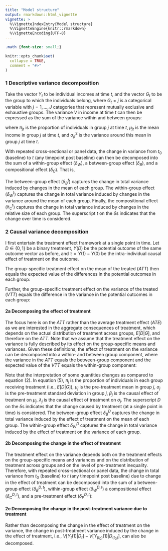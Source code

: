 ```yaml
---
title: "Model structure"
output: rmarkdown::html_vignette
vignette: >
  %\VignetteIndexEntry{Model structure}
  %\VignetteEngine{knitr::rmarkdown}
  %\VignetteEncoding{UTF-8}
---
```


```css
.math {font-size: small;}
```

```r
knitr::opts_chunk$set(
  collapse = TRUE,
  comment = "#>"
)
```



### 1 Descriptive variance decomposition

Take the vector $Y_t$ to be individual incomes at time $t$, and the vector $G_t$ to be the group to which the individuals belong, where $G_t=j$ is a categorical variable with $j=1,…,J$ categories that represent mutually exclusive and exhaustive groups. The variance $V$ in income at time $t$ can then be expressed as the sum of the variance within and between groups: 

\begin{equation} 
\begin{split} 
V_t(Y_t) 
&= E(V(Y_t |G_t))+V(E(Y_t |G_t )) \\[10pt] 
&= W_t + B_t \\[10pt]
&= \sum_j\pi_{jt}\sigma_{jt}^2+\sum_j\pi_{jt}\big(\mu_{jt}-\sum_j\pi_{jt}\mu_{jt}\big)^2
\end{split}
\tag{1}
\end{equation}

where $\pi_{jt}$ is the proportion of individuals in group $j$ at time $t$, $\mu_{jt}$ is the mean income in group $j$ at time $t$, and $\sigma_{jt}^2$ is the variance around this mean in group $j$ at time $t$.

With repeated cross-sectional or panel data, the change in variance from $t_0$ (baseline) to $t$ (any timepoint post baseline) can then be decomposed into the sum of a within-group effect ($\delta_W$), a between-group effect ($\delta_B$), and a compositional effect ($\delta_C$). That is,
\begin{equation} 
V_t-V_{t_0} = \delta_W^t + \delta_B^t + \delta_C^t \\[10pt]
\text{where} \\[10pt]
\begin{split}
\delta_W^t &= \sum_j \pi_{jt_0} \big( \sigma_{jt}^2 - \sigma_{jt_0}^2 \big) \\[10pt]
\delta_B^t &= \sum_j \pi_{jt_0} \big( (\mu_{jt} - \sum_j\pi_{jt}\mu_{jt})^2 - (\mu_{jt_0} - \sum_j\pi_{jt_0}\mu_{jt_0})^2 \big) \\[10pt]
\delta_C^t &= \sum_j \big( \pi_{jt}-\pi_{jt_0} \big) \big( (\mu_{jt} - \sum_j\pi_{jt}\mu_{jt})^2 + \sigma_{jt}^2 \big) 
\end{split}
\tag{2}
\end{equation}

The between-group effect ($\delta_B^t$) captures the change in total variance induced by changes in the mean of each group. The within-group effect ($\delta_W^t$) captures the change in total variance induced by changes in the variance around the mean of each group. Finally, the compositional effect ($\delta_C^t$) captures the change in total variance induced by changes in the relative size of each group. The superscript $t$ on the $\delta\text{s}$ indicates that the change over time is considered. 

### 2 Causal variance decomposition

I first entertain the treatment effect framework at a single point in time. Let $D\in\{0,1\}$ be a binary treatment, $Y(D)$ be the potential outcome of the same outcome vector as before, and $\tau=Y(1)-Y(0)$ be the intra-individual causal effect of treatment on the outcome. 

The group-specific treatment effect on the mean of the treated ($ATT$) then equals the expected value of the differences in the potential outcomes in each group: 

\begin{equation} 
ATT_j=E[Y(1)-Y(0)|G=j,D=1]
\tag{3}
\end{equation}

Further, the group-specific treatment effect on the variance of the treated ($VTT$) equals the difference in the variance in the potential outcomes in each group:

\begin{equation} 
VTT_j=V[Y(1)|G=j,D=1]-V[Y(0)|G=j,D=1]
\tag{4}
\end{equation}

#### 2a Decomposing the effect of treatment

The focus here is on the $ATT$ rather than the average treatment effect ($ATE$) as we are interested in the aggregate consequences of treatment, which depends on the actual distribution of treatment across groups, $E[D|G]$, and therefore on the $ATT$. Note that we assume that the treatment effect on the variance is fully described by its effect on the group-specific means and variances.
Given these definitions, the effect of treatment on the variance can be decomposed into a within- and between group component, where the variance in the $ATT$ equals the between-group component and the expected value of the $VTT$ equals the within-group component:

\begin{equation} 
V[Y(1)|D]-V[Y(0)|D] = \delta_B^D + \delta_W^D \\[10pt]
\text{where} \\[10pt]
\begin{split}
\delta_B^D &= \sum_j \pi_j \big( (\mu_j+\beta_j- \sum_j\pi_j(\mu_j+\beta_j))^2 - (\mu_j - \sum_j\pi_j\mu_j)^2 \big) \\[10pt]
\delta_W^D &= \sum_j \pi_j \big( (\sigma_j+\lambda_j )^2 - \sum_j\pi_j\sigma_j^2 \big)
\end{split}
\tag{5}
\end{equation}

Note that the interpretation of some quantities changes as compared to equation (2). In equation (5), $\pi_j$ is the proportion of individuals in each group receiving treatment (i.e., $E[D|G]$), $\mu_j$ is the pre-treatment mean in group $j$, $\sigma_j$ is the pre-treatment standard deviation in group $j$, $\beta_j$ is the causal effect of treatment on $\mu_j$, $\lambda_j$ is the causal effect of treatment on $\sigma_j$. The superscript $D$ on the $\delta\text{s}$ indicates that the change caused by treatment (at a single point in time) is considered. 
The between-group effect $\delta_B^D$ captures the change in total variance induced by the effect of treatment on the mean of each group. The within-group effect $\delta_W^D$ captures the change in total variance induced by the effect of treatment on the variance of each group.

#### 2b Decomposing the change in the effect of treatment

The treatment effect on the variance depends both on the treatment effects on the group-specific means and variances and on the distribution of treatment across groups and on the level of pre-treatment inequality. Therefore, with repeated cross-sectional or panel data, the change in total variance from $t_0$ (baseline) to $t$ (any timepoint post baseline) due to change in the effect of treatment can be decomposed into the sum of a between-group effect ($\delta_B^{D,t}$), within-group effect ($\delta_W^{D,t}$) a compositional effect ($\delta_C^{D,t}$), and a pre-treatment effect ($\delta_P^{D,t}$):

\begin{equation}
(V[Y_t(1)|D_t]-V[Y_t(0)|D_t]) - (V[Y_{t_0}(1)|D_{t_0}]-V[Y_{t_0}(0)|D_{t_0}])
= \delta_B^{D,t} + \delta_W^{D,t} + \delta_C^{D,t} + \delta_P^{D,t} \\[10pt]
\text{where} 
\end{equation}
\begin{equation}
\begin{split}

\delta_B^{D,t} 
&= B(\pi_{t_0},\mu_{t_0}+\beta_t) - B(\pi_{t_0},\mu_{t_0}+\beta_0) \\
&= \sum_j\pi_{j,t_0} \left( \Big(\mu_{j,t_0} + \beta_{j,t} - \sum_j\pi_{j,t_0}(\mu_{j,t_0}+\beta_{j,t}) \Big)^2 - \Big(\mu_{j,t_0} + \beta_{j,t_0} - \sum_j\pi_{j,t_0}(\mu_{j,t_0}+\beta_{j,t_0} ) \Big)^2 \right) \\[10pt]
        
\delta_W^{D,t}
&= W(\pi_{t_0},\sigma_{t_0}+\lambda_t) - W(\pi_{t_0},\sigma_{t_0}+\lambda_{t_0}) \\
&= \sum_j\pi_{j,t_0} \left( \Big(\sigma_{j,t_0}+\lambda_{j,t}\Big)^2 - \Big(\sigma_{j,t_0}+\lambda_{j,t_0}\Big)^2 \right) \\[10pt] 

\delta_C^{D,t}
&= \Big( B(\pi_t,\mu_{t_0}+\beta_t) - B(\pi_{t_0},\mu_{t_0}+\beta_t ) \Big) - \Big( B(\pi_t,\mu_t ) - B(\pi_{t_0},\mu_t ) \Big) + \Big( W(\pi_t,\sigma_{t_0}+\lambda_t ) - W(\pi_{t_0},\sigma_{t_0}+\lambda_t ) \Big) - \Big( W(\pi_t,\sigma_t ) - W(\pi_{t_0},\sigma_t ) \Big) \\
&\approx \sum_j(\pi_{j,t}-\pi_{j,t_0} ) \left( \Big(\mu_{j,t_0}+\beta_{j,t}-\sum_j\pi_{j,t}(\mu_{j,t_0}+\beta_{j,t})\Big)^2 - \Big(\mu_{j,t}-\sum_j\pi_{j,t}\mu_{j,t}\Big)^2 + \Big(\sigma_{j,t_0}+\lambda_{j,t}\Big)^2-\sigma_{j,t}^2 \right) \\[10pt]

\delta_P^{D,t}
&= B(\pi_t,\mu_t+\beta_t) - B(\pi_t,\mu_{t_0}+\beta_t) + W(\pi_t,\sigma_t+\lambda_t) - W(\pi_t,\sigma_{t_0}+\lambda_t) - \Big( B(\pi_{t_0},\mu_t) - B(\pi_{t_0},\mu_{t_0}) + W(\pi_{t_0},\sigma_t) - W(\pi_{t_0},\sigma_{t_0}) \Big) \\
&= \sum_j\pi_{j,t} \left( \Big(\mu_{j,t}+\beta_{j,t}-\sum_j\pi_{j,t}(\mu_{j,t}+\beta_{j,t}) \Big)^2 - \Big(\mu_{j,t_0}+\beta_{j,t}-\sum_j\pi_{j,t}(\mu_{j,t_0}+\beta_{j,t})\Big)^2 + \Big(\sigma_{j,t}+\lambda_{j,t} \Big)^2 - \Big(\sigma_{j,t_0}+\lambda_{j,t}\Big)^2 \right) - \sum_j\pi_{j,t_0} \left( \Big(\mu_{j,t}-\sum_j\pi_{j,t_0}\mu_{j,t}\Big)^2 - \Big(\mu_{j,t_0}-\sum_j\pi_{j,t_0}\mu_{j,t_0}\Big)^2 + \sigma_{j,t}^2-\sigma_{j,t_0}^2 \right)

\end{split}
\tag{6}
\end{equation}

#### 2c Decomposing the change in the post-treatment variance due to treatment

Rather than decomposing the change in the effect of treatment on the variance, the change in post-treatment variance induced by the change in the effect of treatment, i.e., $V[Y_t(1)|D_t] - V[Y_(t_0 )(1)|D_(t_0 )]$, can also be decomposed. 

\begin{equation}
V[Y_t(1)|D_t] - V[Y_(t_0 )(1)|D_(t_0 )]
= \delta_B^{D,t} + \delta_W^{D,t} + \delta_C^{D,t} + \delta_P^{D,t} \\[10pt]
\text{where} 
\end{equation}
\begin{equation}
\begin{split}

\delta_B^{D,t}
&=\sum_j\pi_{jt_0} \left( \Big(\mu_{jt_0}+\beta_{jt}-\sum_j\pi_{jt_0}(\mu_{jt_0}+\beta_{jt})\Big)^2 - \Big(\mu_{jt_0}+\beta_{jt_0}-\sum_j\pi_{jt_0}(\mu_{jt_0}+\beta_{jt_0})\Big)^2 \right) \\[10pt]

\delta_W^{D,t}
&= \sum_j\pi_{jt_0}\left( \Big(\sigma_{jt_0}+\lambda_{jt}\Big)^2 - \Big(\sigma_{jt_0}+\lambda_{jt_0}\Big)^2 \right) 
= \sum_j\pi_{jt_0} \Big( \lambda_{jt}^2-\lambda_{jt_0}^2 + 2\sigma_{jt_0}(\lambda_{jt}-\lambda_{jt_0}) \Big) \\[10pt]

\delta_C^{D,t}
&= \sum_j\pi_{jt}\left( \Big(\mu_{jt_0}+\beta_{jt}-\sum_j\pi_{jt}(\mu_{jt_0}+\beta_{jt})\Big)^2 + \Big(\sigma_{jt_0}+\lambda{jt}\Big)^2 \right) - \sum_j\pi_{jt_0}\left( \Big(\mu_{jt_0}+\beta_{jt}-\sum_j\pi_{jt_0} (\mu_{jt_0}+\beta_{jt})\Big)^2 + \Big(\sigma_{jt_0}+\lambda_{jt}\Big)^2 \right) \\
&\approx \sum_j(\pi_{jt}-\pi_{jt_0}) \left( \Big(\mu_{jt}+\beta_{jt}-\sum_j\pi_{jt}(\mu_{jt}+\beta_{jt})\Big)^2 + \Big(\sigma_{jt_0}+\lambda_{jt} \Big)^2 \right) \\[10pt] 

\delta_P^{D,t}
&=\sum_j\pi_{jt} \left( \Big(\mu_{jt}+\beta_{jt}-\sum_j\pi_{jt}(\mu_{jt}+\beta_{jt})\Big)^2 - \Big(\mu_{jt_0}+\beta_{jt}-\sum_j\pi_{jt}(\mu_{jt_0}+\beta_{jt})\Big)^2 + \Big(\sigma_{jt}+\lambda_{jt}\Big)^2 - \Big(\sigma_{jt_0}+\lambda_{jt}\Big)^2 \right)

\end{split}
\tag{7}
\end{equation}
